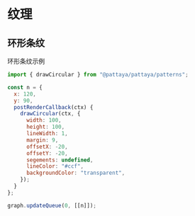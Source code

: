 # 纹理

## 环形条纹

环形条纹示例

```js
import { drawCircular } from "@pattaya/pattaya/patterns";

const n = {
  x: 120,
  y: 90,
  postRenderCallback(ctx) {
    drawCircular(ctx, {
      width: 100,
      height: 100,
      lineWidth: 1,
      margin: 9,
      offsetX: -20,
      offsetY: -20,
      segements: undefined,
      lineColor: "#ccf",
      backgroundColor: "transparent",
    });
  }
};

graph.updateQueue(0, [[n]]);
```

<div id="ptyRingPattern"></div>